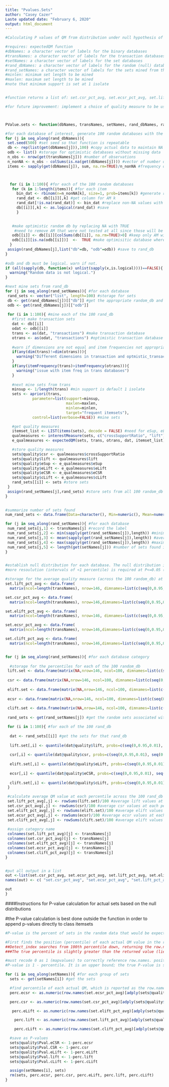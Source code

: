 ---
title: "Pvalues.Sets"
author: "Casey Cazer"
Laste updated date: "February 6, 2020"
output: html_document
---

```{r}
#Calculating P values of QM from distribution under null hypothesis of no associations between resistances. The function returns the null distributions of each QM (as the QM value at each percentile). The P values are best calculated outside the function

#requires: expectedQM function
#dbNames: a character vector of labels for the binary databases
#transNames: a character vector of labels for the transaction databases
#setNames: a character vector of labels for the set databases
#rand_dbNames: a character vector of labels for the random (null) databases, must be in same order as transNames
#rand_setNames: a character vector of labels for the sets mined from the random databases, must be in same order as setNames
#minlen: minimum set length to be mined
#maxlen: maximum set length to be mined
#note that minimum support is set at 1 isolate


#function returns a list of: set.csr_pct_avg, set.ecsr_pct_avg, set.lift_pct_avg, set.elift_pct_avg, num_rand_sets

#for future improvement: implement a choice of quality measure to be used or calculate for all quality measures contained in sets@quality. issue warning or statement on average difference between random database item freq and item freq in actual database. allow changing number of rand_db



PValue.sets <- function(dbNames, transNames, setNames, rand_dbNames, rand_setNames, minlen, maxlen){

#for each database of interest, generate 100 random databases with the same item frequencies as the database of interest
for (j in seq_along(rand_dbNames)){
 set.seed(500) #set seed so that function is repeatable
 db <- rep(list(get(dbNames[j])),100) #copy actual data to maintain NA positions
 odb <- list() #storage for optimistic databases without missing data
 n_obs <- nrow(get(transNames[j])) #number of observations
 n_nonNA <- n_obs - colSums(is.na(get(dbNames[j]))) #vector of number of non-NA positions for each antimicrobial
 items <- sapply(get(dbNames[j]), sum, na.rm=TRUE)/n_nonNA #frequency of each item, excluding NA from denominator because binomial generator will also ingore NA positions



  for (i in 1:100){ #for each of the 100 random databases
   for (k in 1:length(items)){ #for each item
     bin_dat <- rbinom(n=n_nonNA[k], size=1, prob=items[k]) #generate random binary data (as 0,1)
     rand_dat <- db[[i]][,k] #get column for AM k
     rand_dat[!is.na(rand_dat)] <- bin_dat #replace non-NA values with random binary data
     db[[i]][,k] <- as.logical(rand_dat) #save
     }
   

   #make optimistic random db by replacing NA with TRUE
    #need to remove AM that were not tested at all since those will be excluded when db is made into transactions. Also need to remove AM that had only FALSE and NA since those will also be exluded from db when it is made into transactions
   odb[[i]] <- db[[i]][colSums(db[[i]], na.rm=TRUE)>0] #keep only AM with at least some TRUE values
   odb[[i]][is.na(odb[[i]])]  <-  TRUE #make optimisitic database where missing data are replaced by resistance
  }
 assign(rand_dbNames[j],list("db"=db, "odb"=odb)) #save to rand_db
}
 
#odb and db must be logical. warn if not. 
if (all(sapply(db, function(x) unlist(sapply(x,is.logical))))==FALSE){
  warning("Random data is not logical.")
}

#next mine sets from rand_db
for (j in seq_along(rand_setNames)){ #for each database
 rand_sets <- vector("list", length=100) #storage for sets
 db <- get(rand_dbNames[j])[["db"]] #get the appropriate random_db and optimistic random_db
 odb <- get(rand_dbNames[j])[["odb"]] 
  
 for (i in 1:100){ #mine each of the 100 rand_db
   #first make transaction sets
   dat <- db[[i]]
   odat <- odb[[i]]
   trans <- as(dat, "transactions") #make transaction database
   otrans <- as(odat, "transactions") #optimistic transaction database
   
   #warn if dimensions are not equal and item frequencies not appropriate--could indicate issue with dropping AM with no resistance from odb
   if(any(dim(trans)!=dim(otrans))){
     warning("Different dimensions in transaction and optmistic_transactions. STOP")
   }
   if(any(itemFrequency(trans)>itemFrequency(otrans))){
     warning("issue with item freq in trans databases")
   }
   
   #next mine sets from trans
   minsup <- 1/length(trans) #min support is default 1 isolate
   sets <- apriori(trans, 
            parameter=list(support=minsup, 
                           maxlen=maxlen, 
                           minlen=minlen, 
                           target="frequent itemsets"),
            control=list(verbose=FALSE)) #mine sets

   #get quality measures
   itemset_list <- LIST(items(sets), decode = FALSE) #need for eSup, eLift, eCSR
   qualmeasures <- interestMeasure(sets, c("crossSupportRatio", "lift"), trans, reuse=TRUE)
   e_qualmeasures <- expectedQM(sets, trans, otrans, dat, itemset_list)

   #store quality measures
   sets@quality$csr <- qualmeasures$crossSupportRatio
   sets@quality$lift <- qualmeasures$lift
   sets@quality$eSup <- e_qualmeasures$eSup
   sets@quality$eLift <- e_qualmeasures$eLift
   sets@quality$eCSR <- e_qualmeasures$eCSR
   sets@quality$cLift <- e_qualmeasures$cLift
   rand_sets[[i]] <- sets #store sets
 }
 assign(rand_setNames[j],rand_sets) #store sets from all 100 random_db
}

  
#summarize number of sets found
num_rand_sets <- data.frame(Data=character(), Min=numeric(), Mean=numeric(), Max=numeric(), real_set=numeric(), stringsAsFactors = FALSE) #create storage

for (j in seq_along(rand_setNames)){ #for each database
 num_rand_sets[j,1] <- transNames[j] #record the label
 num_rand_sets[j,2] <- min(sapply(get(rand_setNames[j]),length)) #minimum number of sets found across random_db
 num_rand_sets[j,3] <- mean(sapply(get(rand_setNames[j]),length)) #average number of sets found across random_db
 num_rand_sets[j,4] <- max(sapply(get(rand_setNames[j]),length)) #maximum number of sets found across random_db
 num_rand_sets[j,5] <- length(get(setNames[j])) #number of sets found in actual db
}


#establish null distribution for each database. The null distribution is defined by the expected (i.e. average) QM at each percentile.
#more resoulution (intervals of <1 percentile) is required at P<=0.05 (95th percentile and up) for Benjamini-Hochberg procedure (although caution should be used in applying BH or BY procedure because actual number of hypotheses tested is unknown). Results in 146 percentile measurements

#storage for the average quality measure (across the 100 random_db) at each percentile; for each db category in transNames
set.lift_pct_avg <- data.frame(
  matrix(ncol=length(transNames), nrow=146, dimnames=list(c(seq(0,0.95,0.01), seq(0.951,1,0.001))))) #one column for each category (in transNames), one row for each percentile

set.csr_pct_avg <- data.frame(
  matrix(ncol=length(transNames), nrow=146,dimnames=list(c(seq(0,0.95,0.01), seq(0.951,1,0.001)))))

set.elift_pct_avg <- data.frame(
  matrix(ncol=length(transNames), nrow=146, dimnames=list(c(seq(0,0.95,0.01), seq(0.951,1,0.001)))))

set.ecsr_pct_avg <- data.frame(
  matrix(ncol=length(transNames), nrow=146,dimnames=list(c(seq(0,0.95,0.01), seq(0.951,1,0.001)))))

set.clift_pct_avg <- data.frame(
  matrix(ncol=length(transNames), nrow=146,dimnames=list(c(seq(0,0.95,0.01), seq(0.951,1,0.001)))))


for (j in seq_along(rand_setNames)){ #for each database category
  
  #storage for the percentiles for each of the 100 random_db
 lift.set <- data.frame(matrix(NA,nrow=146, ncol=100, dimnames=list(c(seq(0,0.95,0.01), seq(0.951,1,0.001))))) #one column for each random_db; one row for each percentile
 
 csr <- data.frame(matrix(NA,nrow=146, ncol=100, dimnames=list(c(seq(0,0.95,0.01), seq(0.951,1,0.001)))))
 
 elift.set <- data.frame(matrix(NA,nrow=146, ncol=100, dimnames=list(c(seq(0,0.95,0.01), seq(0.951,1,0.001)))))
 
 ecsr <- data.frame(matrix(NA,nrow=146, ncol=100, dimnames=list(c(seq(0,0.95,0.01), seq(0.951,1,0.001)))))
 
 clift.set <- data.frame(matrix(NA,nrow=146, ncol=100, dimnames=list(c(seq(0,0.95,0.01), seq(0.951,1,0.001)))))
 
 rand_sets <- get(rand_setNames[j]) #get the random sets associated with this database category

 for (i in 1:100){ #for each of the 100 rand_db
   
  dat <- rand_sets[[i]] #get the sets for that rand_db
  
  lift.set[,i] <- quantile(dat@quality$lift, probs=c(seq(0,0.95,0.01), seq(0.951,1,0.001)), na.rm=TRUE) #calculate lift at each percentile; store
  
  csr[,i] <- quantile(dat@quality$csr, probs=c(seq(0,0.95,0.01), seq(0.951,1,0.001)), na.rm=TRUE) #calculate csr at each percentile
  
  elift.set[,i] <- quantile(dat@quality$eLift, probs=c(seq(0,0.95,0.01), seq(0.951,1,0.001)), na.rm=TRUE) #calculate elift at each percentile
  
  ecsr[,i] <- quantile(dat@quality$eCSR, probs=c(seq(0,0.95,0.01), seq(0.951,1,0.001)), na.rm=TRUE) #calculate ecsr at each percentile
  
  clift.set[,i] <- quantile(dat@quality$cLift, probs=c(seq(0,0.95,0.01), seq(0.951,1,0.001)), na.rm=TRUE) #calculate clift at each percentile
 }

 #calculate average QM value at each percentile across the 100 rand_db (the average across a row). Store values to corresponding column for the db category
 set.lift_pct_avg[,j] <- rowSums(lift.set)/100 #average lift values at each percentile across the 100 rand_db
 set.csr_pct_avg[,j] <- rowSums(csr)/100 #average csr values at each percentile across the 100 rand_db
 set.elift_pct_avg[,j] <- rowSums(elift.set)/100 #average elift values at each percentile across the 100 rand_db
 set.ecsr_pct_avg[,j] <- rowSums(ecsr)/100 #average ecsr values at each percentile across the 100 rand_db
 set.clift_pct_avg[,j] <- rowSums(clift.set)/100 #average elift values at each percentile across the 100 rand_db
 
 #assign category name
 colnames(set.lift_pct_avg)[j] <- transNames[j]
 colnames(set.csr_pct_avg)[j] <- transNames[j]
 colnames(set.elift_pct_avg)[j] <- transNames[j]
 colnames(set.ecsr_pct_avg)[j] <- transNames[j]
 colnames(set.clift_pct_avg)[j] <- transNames[j]
}


#put all output in a list
out <-list(set.csr_pct_avg, set.ecsr_pct_avg, set.lift_pct_avg, set.elift_pct_avg, set.clift_pct_avg, num_rand_sets) #output to return
names(out) <- c( "set.csr_pct_avg", "set.ecsr_pct_avg", "set.lift_pct_avg", "set.elift_pct_avg", "set.clift_pct_avg", "num_rand_sets")

out
}
```


####Instructions for P-value calculation for actual sets based on the null distributions

#the P-value calculation is best done outside the function in order to append p-values directly to class itemsets
```{r, eval=FALSE}
#P-value is the percent of sets in the random data that would be expected to have a QM >= the QM of the actual set

#First finds the position (percentile) of each actual QM value in the relevant null distribution. 
##Detect_index searches from 100th percentile down, returning the row.number of the null distribution that is the first with a QM value less than the actual QM value. 
###The true percentile is slightly greater than the returned value (lies between the returned value and the next greatest percentile; unless the actual QM is = the null percentile QM). Since the percentiles are unequally spaced (greater resolution at 0.95 to 1), this code uses the row name to report the percentile

#must recode 0 as 1 (mapvalues) to correctly reference row.names. position=0 indicates that the QM was smaller than the smallest QM in null distribution
#P-value is 1 - percentile. It is an upper bound; the true P-value is slightly less than reported since the true percentile is slightly greater than reported

for (i in seq_along(setNames)){ #for each group of sets
  sets <- get(setNames[i]) #get the sets

  #find percentile of each actual QM, which is reported as the row.name from the detect_index and then made numeric
  perc.ecsr <- as.numeric(row.names(set.ecsr_pct_avg)[adply(sets@quality$eCSR, .margins=1, function(x) detect_index(set.ecsr_pct_avg[,i], function(y) y<=x, .dir="backward"), .id=NULL)[,1] %>% mapvalues(0,1, warn_missing=FALSE)])

  perc.csr <- as.numeric(row.names(set.csr_pct_avg)[adply(sets@quality$CrossSupRatio, .margins=1, function(x) detect_index(set.csr_pct_avg[,i], function(y) y<=x, .dir="backward"), .id=NULL)[,1] %>% mapvalues(0,1, warn_missing=FALSE)])

   perc.eLift <- as.numeric(row.names(set.elift_pct_avg)[adply(sets@quality$eLift, .margins=1, function(x) detect_index(set.elift_pct_avg[,i], function(y) y<=x, .dir="backward"), .id=NULL)[,1] %>% mapvalues(0,1, warn_missing=FALSE)])

    perc.lift <- as.numeric(row.names(set.lift_pct_avg)[adply(sets@quality$lift, .margins=1, function(x) detect_index(set.lift_pct_avg[,i], function(y) y<=x, .dir="backward"), .id=NULL)[,1] %>% mapvalues(0,1, warn_missing=FALSE)])

    perc.cLift <- as.numeric(row.names(set.clift_pct_avg)[adply(sets@quality$cLift, .margins=1, function(x) detect_index(set.clift_pct_avg[,i], function(y) y<=x, .dir="backward"), .id=NULL)[,1] %>% mapvalues(0,1, warn_missing=FALSE)])

  #save as P-values
  sets@quality$Pval.eCSR <- 1-perc.ecsr
  sets@quality$Pval.CSR <- 1-perc.csr
  sets@quality$Pval.eLift <- 1-perc.eLift
  sets@quality$Pval.lift <- 1-perc.lift
  sets@quality$Pval.cLift <- 1-perc.cLift

  assign(setNames[i], sets)
  rm(sets, perc.ecsr, perc.csr, perc.eLift, perc.lift, perc.cLift)
}
```
